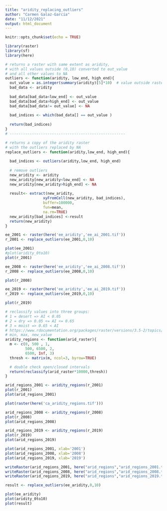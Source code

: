 ```yaml
---
title: "aridity_replacing_outliers"
author: "Carmen Galaz-García"
date: "11/12/2021"
output: html_document
---
```


```r
knitr::opts_chunk$set(echo = TRUE)

library(raster)
library(sf)
library(here)
```


```r
# returns a raster with same extent as aridity,
# with all values outside (0,10) converted to out_value
# and all other values to NA
outliers <- function(aridity, low_end, high_end){
  out_value = as.integer(summary(aridity)[5]*10)  # value outside raster range
  bad_data <- aridity
  
  bad_data[bad_data<low_end] <- out_value
  bad_data[bad_data>high_end] <- out_value  
  bad_data[bad_data!= out_value] <- NA
  
  bad_indices <- which(bad_data[] == out_value )
  
  return(bad_indices)
}
# ----------------------------------------------------

# returns a copy of the aridity raster 
# with the outliers replaced by NA
replace_outliers <- function(aridity,low_end, high_end){
  
  bad_indices <- outliers(aridity,low_end, high_end)
  
  # remove outliers
  new_aridity <- aridity
  new_aridity[new_aridity<low_end] <- NA
  new_aridity[new_aridity>high_end] <- NA
  
  result<- extract(new_aridity, 
                 xyFromCell(new_aridity, bad_indices), 
                 buffer=100000, 
                 fun=mean,
                 na.rm=TRUE)
  new_aridity[bad_indices] <-result
  return(new_aridity)
}

```


```r
ee_2001 <- raster(here('ee_aridity','ee_ai_2001.tif'))
r_2001 <- replace_outliers(ee_2001,0,10)

plot(ee_2001)
#plot(aridity_0to10)
plot(r_2001)
```

```r
ee_2008 <- raster(here('ee_aridity','ee_ai_2008.tif'))
r_2008 <- replace_outliers(ee_2008,0,10)

plot(r_2008)
```

```r
ee_2019 <- raster(here('ee_aridity','ee_ai_2019.tif'))
r_2019 <- replace_outliers(ee_2019,0,10)

plot(r_2019)
```

```r
# reclassify values into three groups: 
# 1 = desert => AI < 0.05
# 2 = dry => 0.05 <= AI <= 0.65
# 3 = moist => 0.65 < AI
# https://www.rdocumentation.org/packages/raster/versions/3.5-2/topics/reclassify
# min, max, new_value
aridity_regions <- function(arid_raster){
  m <- c(0, 500 , 1,  
         500, 6500, 2,  
         6500, Inf, 3)
  thresh <- matrix(m, ncol=3, byrow=TRUE)

  # double check open/closed intervals
  return(reclassify(arid_raster*10000,thresh))
}

```



```r
arid_regions_2001 <- aridity_regions(r_2001)
plot(r_2001)
plot(arid_regions_2001)
```

```r
plot(raster(here('ca_aridity_regions.tif')))
```

```r
arid_regions_2008 <- aridity_regions(r_2008)
plot(r_2008)
plot(arid_regions_2008)
```

```r
arid_regions_2019 <- aridity_regions(r_2019)
plot(r_2019)
plot(arid_regions_2019)
```
```r
plot(arid_regions_2001, xlab='2001')
plot(arid_regions_2008, xlab='2008')
plot(arid_regions_2019, xlab='2019')
```

```r
writeRaster(arid_regions_2001, here("arid_regions","arid_regions_2001.tif"))
writeRaster(arid_regions_2008, here("arid_regions","arid_regions_2008.tif"))
writeRaster(arid_regions_2019, here("arid_regions","arid_regions_2019.tif"))

result <- replace_outliers(ee_aridity,0,10)

plot(ee_aridity)
plot(aridity_0to10)
plot(result)
```

